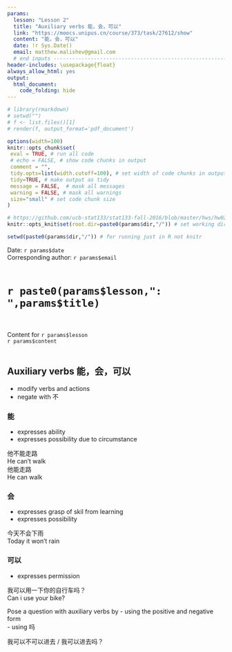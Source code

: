 ```yaml
---
params:
  lesson: "Lesson 2"
  title: "Auxiliary verbs 能，会，可以"  
  link: "https://moocs.unipus.cn/course/373/task/27612/show"
  content: "能，会，可以"
  date: !r Sys.Date()
  email: matthew.malishev@gmail.com    
  # end inputs ---------------------------------------------------------------
header-includes: \usepackage{float}
always_allow_html: yes
output:
  html_document:
    code_folding: hide
---
```


```r
# library(rmarkdown)
# setwd("")
# f <- list.files()[1]
# render(f, output_format='pdf_document')
```

```r
options(width=100)
knitr::opts_chunk$set(
 eval = TRUE, # run all code
 # echo = FALSE, # show code chunks in output 
 comment = "",
 tidy.opts=list(width.cutoff=100), # set width of code chunks in output
 tidy=TRUE, # make output as tidy
 message = FALSE,  # mask all messages
 warning = FALSE, # mask all warnings 
 size="small" # set code chunk size
)

# https://github.com/ucb-stat133/stat133-fall-2016/blob/master/hws/hw02-tables-ggplot.Rmd
knitr::opts_knit$set(root.dir=paste0(params$dir,"/")) # set working dir

setwd(paste0(params$dir,"/")) # for running just in R not knitr
```

\newpage   

Date: `r params$date`  
Corresponding author: `r params$email`    
\  

# `r paste0(params$lesson,": ",params$title)`    
\  

Content for `r params$lesson`  
`r params$content`      
\  

<!-- ____________________________________________________________________________ -->
<!-- ____________________________________________________________________________ -->
<!-- ____________________________________________________________________________ -->
<!-- start body -->  

## Auxiliary verbs 能，会，可以  
- modify verbs and actions    
- negate with 不  

### 能  
- expresses ability  
- expresses possibility due to circumstance   

他不能走路  
He can't walk  
他能走路  
He can walk  

### 会    
- expresses grasp of skil from learning    
- expresses possibility    

今天不会下雨  
Today it won't rain  

### 可以   
- expresses permission  

我可以用一下你的自行车吗？   
Can i use your bike?  

Pose a question with auxiliary verbs by
- using the positive and negative form  
- using 吗


我可以不可以进去 / 我可以进去吗？  









